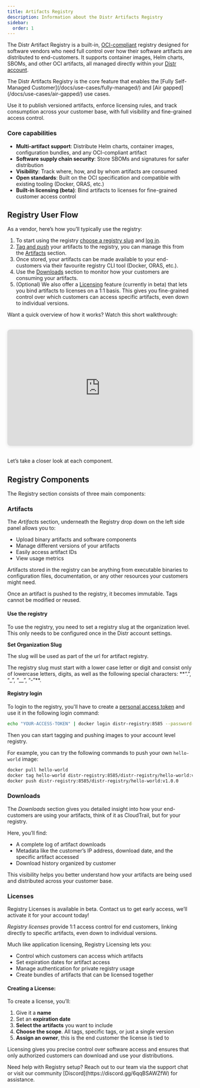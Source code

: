 ```yaml
---
title: Artifacts Registry
description: Information about the Distr Artifacts Registry
sidebar:
  order: 1
---
```



The Distr Artifact Registry is a built-in, [OCI-compliant](https://github.com/opencontainers/distribution-spec?tab=readme-ov-file) registry designed for software vendors who need full control over how their software artifacts are distributed to end-customers. It supports container images, Helm charts, SBOMs, and other OCI artifacts, all managed directly within your [Distr account](https://signup.distr.sh/).

<Aside type="note">
  The Distr Artifacts Registry is the core feature that enables the [Fully
  Self-Managed Customer](/docs/use-cases/fully-managed/) and [Air
  gapped](/docs/use-cases/air-gapped/) use cases.
</Aside>

Use it to publish versioned artifacts, enforce licensing rules, and track consumption across your customer base, with full visibility and fine-grained access control.

### Core capabilities

- **Multi-artifact support**: Distribute Helm charts, container images, configuration bundles, and any OCI-compliant artifact
- **Software supply chain security**: Store SBOMs and signatures for safer distribution
- **Visibility**: Track where, how, and by whom artifacts are consumed
- **Open standards**: Built on the OCI specification and compatible with existing tooling (Docker, ORAS, etc.)
- **Built-in licensing (beta)**: Bind artifacts to licenses for fine-grained customer access control

## Registry User Flow

As a vendor, here’s how you’ll typically use the registry:

1. To start using the registry [choose a registry slug](/docs/product/registry/#use-the-registry) and [log in](/docs/product/registry/#registry-login).
2. [Tag and push](/docs/product/registry/#registry-login) your artifacts to the registry, you can manage this from the [Artifacts](/docs/product/registry/#artifacts) section.
3. Once stored, your artifacts can be made available to your end-customers via their favourite registry CLI tool (Docker, ORAS, etc.).
4. Use the [Downloads](/docs/product/registry/#downloads) section to monitor how your customers are consuming your artifacts.
5. (Optional) We also offer a [Licensing](/docs/product/registry/#registry-license-management) feature (currently in beta) that lets you bind artifacts to licenses on a 1:1 basis. This gives you fine-grained control over which customers can access specific artifacts, even down to individual versions.

Want a quick overview of how it works? Watch this short walkthrough:

<iframe
  width="560"
  height="315"
  src="https://www.youtube.com/embed/gM9WCx61owQ?si=rWP7n4UR1liAKi_6"
  title="YouTube video player"
  frameborder="0"
  allow="accelerometer; autoplay; clipboard-write; encrypted-media; gyroscope; picture-in-picture; web-share"
  referrerpolicy="strict-origin-when-cross-origin"
  allowfullscreen
  style="width: 560px; height: 315px; max-width: 100%; aspect-ratio: 16/9; border-radius: 8px; margin: 2rem auto; display: block; box-shadow: 0 2px 8px rgba(0,0,0,0.1);"></iframe>

Let’s take a closer look at each component.

## Registry Components

The Registry section consists of three main components:

### Artifacts

The _Artifacts_ section, underneath the Registry drop down on the left side panel allows you to:

- Upload binary artifacts and software components
- Manage different versions of your artifacts
- Easily access artifact IDs
- View usage metrics

Artifacts stored in the registry can be anything from executable binaries to configuration files, documentation, or any other resources your customers might need.

<Aside type="note">
  Once an artifact is pushed to the registry, it becomes immutable. Tags cannot
  be modified or reused.
</Aside>

#### Use the registry

To use the registry, you need to set a registry slug at the organization level. This only needs to be configured once in the Distr account settings.

**Set Organization Slug**

The slug will be used as part of the url for artifact registry.

<Aside type="caution">
  The registry slug must start with a lower case letter or digit and consist
  only of lowercase letters, digits, as well as the following special
  characters: **“.”, “_”, “__”, “-”**.
</Aside>

#### Registry login

To login to the registry, you'll have to create a [personal access token](/docs/integrations/personal-access-token/) and use it in the following login command:

```bash
echo "YOUR-ACCESS-TOKEN" | docker login distr-registry:8585 --password-stdin -u -
```

Then you can start tagging and pushing images to your account level registry.

For example, you can try the following commands to push your own `hello-world` image:

```bash
docker pull hello-world
docker tag hello-world distr-registry:8585/distr-registry/hello-world:v1.0.0
docker push distr-registry:8585/distr-registry/hello-world:v1.0.0
```

### Downloads

The _Downloads_ section gives you detailed insight into how your end-customers are using your artifacts, think of it as CloudTrail, but for your registry.

Here, you’ll find:

- A complete log of artifact downloads
- Metadata like the customer’s IP address, download date, and the specific artifact accessed
- Download history organized by customer

This visibility helps you better understand how your artifacts are being used and distributed across your customer base.

### Licenses

<Aside type="note">
  Registry Licenses is available in beta. Contact us to get early access, we’ll
  activate it for your account today!
</Aside>

_Registry licenses_ provide 1:1 access control for end customers, linking directly to specific artifacts, even down to individual versions.

Much like application licensing, Registry Licensing lets you:

- Control which customers can access which artifacts
- Set expiration dates for artifact access
- Manage authentication for private registry usage
- Create bundles of artifacts that can be licensed together

#### Creating a License:

To create a license, you’ll:

1. Give it a **name**
2. Set an **expiration date**
3. **Select the artifacts** you want to include
4. **Choose the scope**. All tags, specific tags, or just a single version
5. **Assign an owner**, this is the end customer the license is tied to

Licensing gives you precise control over software access and ensures that only authorized customers can download and use your distributions.

<Aside>
  Need help with Registry setup? Reach out to our team via the support chat or
  visit our community [Discord](https://discord.gg/6qqBSAWZfW) for assistance.
</Aside>
